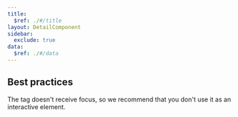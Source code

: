 ```yaml
---
title:
  $ref: ./#/title
layout: DetailComponent
sidebar:
  exclude: true
data:
  $ref: ./#/data
---
```


## Best practices

The tag doesn't receive focus, so we recommend that you don't use it as an interactive element.
